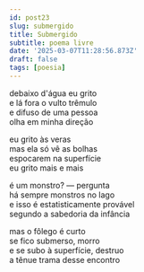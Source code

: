 ```yaml
---
id: post23
slug: submergido
title: Submergido
subtitle: poema livre
date: '2025-03-07T11:28:56.873Z'
draft: false
tags: [poesia]
---
```

debaixo d'água eu grito  
e lá fora o vulto trêmulo  
e difuso de uma pessoa  
olha em minha direção  

eu grito às veras  
mas ela só vê as bolhas  
espocarem na superfície  
eu grito mais e mais  

é um monstro? — pergunta  
há sempre monstros no lago  
e isso é estatisticamente provável  
segundo a sabedoria da infância

mas o fôlego é curto  
se fico submerso, morro  
e se subo à superfície, destruo  
a tênue trama desse encontro
